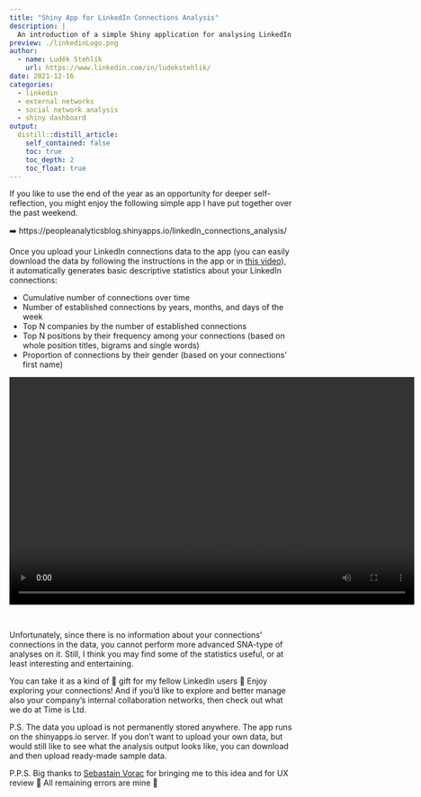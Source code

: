 ```yaml
---
title: "Shiny App for LinkedIn Connections Analysis"
description: |
  An introduction of a simple Shiny application for analysing LinkedIn connections.
preview: ./linkedinLogo.png
author:
  - name: Luděk Stehlík
    url: https://www.linkedin.com/in/ludekstehlik/
date: 2021-12-16
categories:
  - linkedin
  - external networks
  - social network analysis
  - shiny dashboard
output:
  distill::distill_article:
    self_contained: false
    toc: true
    toc_depth: 2
    toc_float: true
---
```



If you like to use the end of the year as an opportunity for deeper self-reflection, you might enjoy the following simple app I have put together over the past weekend. 

➡️ https://peopleanalyticsblog.shinyapps.io/linkedIn_connections_analysis/

Once you upload your LinkedIn connections data to the app (you can easily download the data by following the instructions in the app or in [this video](https://www.youtube.com/watch?v=FLWSmiBxQQY)), it automatically generates basic descriptive statistics about your LinkedIn connections:

* Cumulative number of connections over time  
* Number of established connections by years, months, and days of the week 
* Top N companies by the number of established connections
* Top N positions by their frequency among your connections (based on whole position titles, bigrams and single words)
* Proportion of connections by their gender (based on your connections' first name)

<video width="720" height="405" controls>
  <source src="video_tour.mp4" type="video/mp4">
</video>

<br>

Unfortunately, since there is no information about your connections' connections in the data, you cannot perform more advanced SNA-type of analyses on it. Still, I think you may find some of the statistics useful, or at least interesting and entertaining.

You can take it as a kind of 🎄 gift for my fellow LinkedIn users 🎅 Enjoy exploring your connections! And if you'd like to explore and better manage also your company's internal collaboration networks, then check out what we do at Time is Ltd. 

P.S. The data you upload is not permanently stored anywhere. The app runs on the shinyapps.io server. If you don’t want to upload your own data, but would still like to see what the analysis output looks like, you can download and then upload ready-made sample data.

P.P.S. Big thanks to [Sebastain Vorac](https://www.linkedin.com/in/sebastian-vor%C3%A1%C4%8D-93361526/) for bringing me to this idea and for UX review 🤝 All remaining errors are mine 🙂


